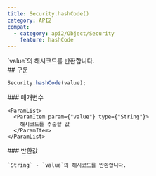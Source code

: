 ```yaml
---
title: Security.hashCode()
category: API2
compat:
  - category: api2/Object/Security
    feature: hashCode
---
```


<Section>
  `value`의 해시코드를 반환합니다.
</Section>
<Section>
  ## 구문

  ~~~js
  Security.hashCode(value);
  ~~~

  <Section>
    ### 매개변수

    <ParamList>
      <ParamItem param={"value"} type={"String"}>
        해시코드를 추출할 값
      </ParamItem>
    </ParamList>
  </Section>
  <Section>
    ### 반환값

    `String` - `value`의 해시코드를 반환합니다.
  </Section>
</Section>